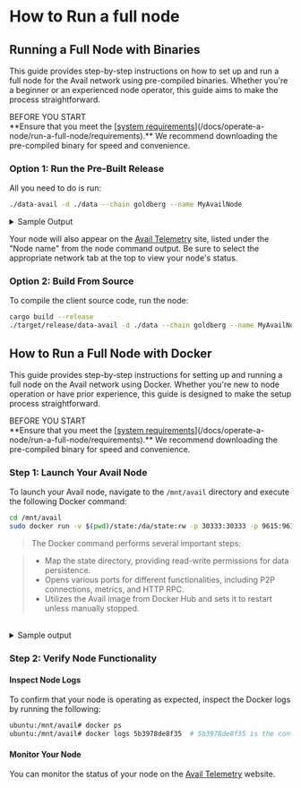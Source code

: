 
# How to Run a full node

## Running a Full Node with Binaries

This guide provides step-by-step instructions on how to set up and run a full node for the Avail network using pre-compiled binaries. Whether you're a beginner or an experienced node operator, this guide aims to make the process straightforward.

<Callout type="info">
BEFORE YOU START<br/>
**Ensure that you meet the [<ins>system requirements</ins>](/docs/operate-a-node/run-a-full-node/requirements).**
We recommend downloading the pre-compiled binary for speed and convenience.
</Callout>

### Option 1: Run the Pre-Built Release

All you need to do is run:

```bash
./data-avail -d ./data --chain goldberg --name MyAvailNode
```

<details className="border p-3 rounded-md bg-[#EFF6FF] border-[#] hover:!bg-[#EFF6FF]">
<summary>Sample Output</summary>

The client output should look like this:

```bash
2023-11-07 17:35:19 Avail Node    
2023-11-07 17:35:19 ✌️  version 1.8.0-9c5f37b9230    
2023-11-07 17:35:19 ❤️  by Anonymous, 2017-2023    
2023-11-07 17:35:19 📋 Chain specification: Avail Goldberg Testnet    
2023-11-07 17:35:19 🏷  Node name: fresh-fan-5502    
2023-11-07 17:35:19 👤 Role: FULL    
2023-11-07 17:35:19 💾 Database: RocksDb at /tmp/substrateCTFPb5/chains/avail_goldberg_testnet/db/full    
2023-11-07 17:35:20 🔨 Initializing Genesis block/state (state: 0x6bc7…ec83, header-hash: 0x6f09…a7ae)    
2023-11-07 17:35:20 👴 Loading GRANDPA authority set from genesis on what appears to be first startup.    
2023-11-07 17:35:21 👶 Creating empty BABE epoch changes on what appears to be first startup.    
2023-11-07 17:35:21 🏷  Local node identity is: 12D3KooWEEa9iNANi6PUeXGaDqTgTR9T5YcP3A69nwbT4VXnG5R1    
2023-11-07 17:35:21 Prometheus metrics extended with avail metrics    
2023-11-07 17:35:21 💻 Operating system: linux    
2023-11-07 17:35:21 💻 CPU architecture: x86_64    
2023-11-07 17:35:21 💻 Target environment: gnu    
2023-11-07 17:35:21 💻 CPU: 13th Gen Intel(R) Core(TM) i7-13700K    
2023-11-07 17:35:21 💻 CPU cores: 16    
2023-11-07 17:35:21 💻 Memory: 31863MB    
2023-11-07 17:35:21 💻 Kernel: 6.5.8-100.fc37.x86_64    
2023-11-07 17:35:21 💻 Linux distribution: Fedora Linux 37 (Workstation Edition)    
2023-11-07 17:35:21 💻 Virtual machine: no    
2023-11-07 17:35:21 📦 Highest known block at #0    
2023-11-07 17:35:21 〽️ Prometheus exporter started at 127.0.0.1:9615    
2023-11-07 17:35:21 Running JSON-RPC server: addr=127.0.0.1:9944, allowed origins=["http://localhost:*", "http://127.0.0.1:*", "https://localhost:*", "https://127.0.0.1:*", "https://polkadot.js.org"]    
2023-11-07 17:35:21 🏁 CPU score: 1.62 GiBs    
2023-11-07 17:35:21 🏁 Memory score: 22.99 GiBs    
2023-11-07 17:35:21 🏁 Disk score (seq. writes): 6.78 GiBs    
2023-11-07 17:35:21 🏁 Disk score (rand. writes): 2.67 GiBs    
2023-11-07 17:35:21 🔍 Discovered new external address for our node: /ip4/176.61.156.176/tcp/30333/ws/p2p/12D3KooWEEa9iNANi6PUeXGaDqTgTR9T5YcP3A69nwbT4VXnG5R1
```

</details>

Your node will also appear on the [<ins>Avail Telemetry</ins>](http://telemetry.avail.tools/) site, listed under the "Node name" from the node command output. Be sure to select the appropriate network tab at the top to view your node's status.

### Option 2: Build From Source

To compile the client source code, run the node:

```bash
cargo build --release
./target/release/data-avail -d ./data --chain goldberg --name MyAvailNode
```

## How to Run a Full Node with Docker

This guide provides step-by-step instructions for setting up and running a full node on the Avail network using Docker. Whether you're new to node operation or have prior experience, this guide is designed to make the setup process straightforward.

<Callout type="info">
BEFORE YOU START<br/>
**Ensure that you meet the [<ins>system requirements</ins>](/docs/operate-a-node/run-a-full-node/requirements).** We recommend downloading the pre-compiled binary for speed and convenience.
</Callout>

### Step 1: Launch Your Avail Node

To launch your Avail node, navigate to the `/mnt/avail` directory and execute the following Docker command:

```bash
cd /mnt/avail
sudo docker run -v $(pwd)/state:/da/state:rw -p 30333:30333 -p 9615:9615 -p 9944:9944 -d --restart unless-stopped availj/avail:v1.10.0.0 --chain goldberg --name "MyAweasomeInContainerAvailAnode" -d /da/state
```

> The Docker command performs several important steps:

> - Map the state directory, providing read-write permissions for data persistence.
> - Opens various ports for different functionalities, including P2P connections, metrics, and HTTP RPC.
> - Utilizes the Avail image from Docker Hub and sets it to restart unless manually stopped.

<br/>
<details className="border p-3 rounded-md bg-[#EFF6FF] border-[#] hover:!bg-[#EFF6FF]">
<summary>Sample output</summary>

You should see an output similar to the following:

```shell
2023-11-07 17:35:19 Avail Node
2023-11-07 17:35:19 ✌️  version 1.8.0-9c5f37b9230
2023-11-07 17:35:19 ❤️  by Anonymous, 2017-2023
2023-11-07 17:35:19 📋 Chain specification: Avail Goldberg Testnet
2023-11-07 17:35:19 🏷  Node name: fresh-fan-5502
2023-11-07 17:35:19 👤 Role: FULL
2023-11-07 17:35:19 💾 Database: RocksDb at /tmp/substrateCTFPb5/chains/avail_goldberg_testnet/db/full
2023-11-07 17:35:20 🔨 Initializing Genesis block/state (state: 0x6bc7…ec83, header-hash: 0x6f09…a7ae)
2023-11-07 17:35:20 👴 Loading GRANDPA authority set from genesis on what appears to be first startup.
2023-11-07 17:35:21 👶 Creating empty BABE epoch changes on what appears to be first startup.
2023-11-07 17:35:21 🏷  Local node identity is: 12D3KooWEEa9iNANi6PUeXGaDqTgTR9T5YcP3A69nwbT4VXnG5R1
2023-11-07 17:35:21 Prometheus metrics extended with avail metrics
2023-11-07 17:35:21 💻 Operating system: linux
2023-11-07 17:35:21 💻 CPU architecture: x86_64
2023-11-07 17:35:21 💻 Target environment: gnu
2023-11-07 17:35:21 💻 CPU: 13th Gen Intel(R) Core(TM) i7-13700K
2023-11-07 17:35:21 💻 CPU cores: 16
2023-11-07 17:35:21 💻 Memory: 31863MB
2023-11-07 17:35:21 💻 Kernel: 6.5.8-100.fc37.x86_64
2023-11-07 17:35:21 💻 Linux distribution: Fedora Linux 37 (Workstation Edition)
2023-11-07 17:35:21 💻 Virtual machine: no
2023-11-07 17:35:21 📦 Highest known block at #0
2023-11-07 17:35:21 〽️ Prometheus exporter started at 127.0.0.1:9615
2023-11-07 17:35:21 Running JSON-RPC server: addr=127.0.0.1:9944, allowed origins=["http://localhost:*", "http://127.0.0.1:*", "https://localhost:*", "https://127.0.0.1:*", "https://polkadot.js.org"]
2023-11-07 17:35:21 🏁 CPU score: 1.62 GiBs
2023-11-07 17:35:21 🏁 Memory score: 22.99 GiBs
2023-11-07 17:35:21 🏁 Disk score (seq. writes): 6.78 GiBs
2023-11-07 17:35:21 🏁 Disk score (rand. writes): 2.67 GiBs
2023-11-07 17:35:21 🔍 Discovered new external address for our node: /ip4/176.61.156.176/tcp/30333/ws/p2p/12D3KooWEEa9iNANi6PUeXGaDqTgTR9T5YcP3A69nwbT4VXnG5R1
```

</details>

### Step 2: Verify Node Functionality

#### Inspect Node Logs

To confirm that your node is operating as expected, inspect the Docker logs by running the following:

```bash
ubuntu:/mnt/avail# docker ps
ubuntu:/mnt/avail# docker logs 5b3978de8f35  # 5b3978de8f35 is the container id
```

#### Monitor Your Node

You can monitor the status of your node on the [<ins>Avail Telemetry</ins>](http://telemetry.avail.tools/) website.
